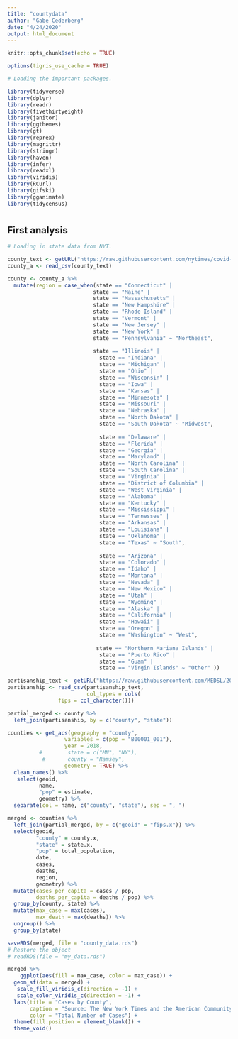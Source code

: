 ```yaml
---
title: "countydata"
author: "Gabe Cederberg"
date: "4/24/2020"
output: html_document
---
```


```r

knitr::opts_chunk$set(echo = TRUE)

options(tigris_use_cache = TRUE)

# Loading the important packages.

library(tidyverse)
library(dplyr)
library(readr)
library(fivethirtyeight)
library(janitor)
library(ggthemes)
library(gt)
library(reprex)
library(magrittr)
library(stringr)
library(haven)
library(infer)
library(readxl)
library(viridis)  
library(RCurl)
library(gifski)
library(gganimate)
library(tidycensus)

```

# {.tabset}

## First analysis

```r
# Loading in state data from NYT. 

county_text <- getURL("https://raw.githubusercontent.com/nytimes/covid-19-data/master/us-counties.csv")
county_a <- read_csv(county_text)

county <- county_a %>% 
  mutate(region = case_when(state == "Connecticut" |
                           state == "Maine" |
                           state == "Massachusetts" |
                           state == "New Hampshire" |
                           state == "Rhode Island" |
                           state == "Vermont" |
                           state == "New Jersey" |
                           state == "New York" |
                           state == "Pennsylvania" ~ "Northeast",
                           
                           state == "Illinois" |
                             state == "Indiana" |
                             state == "Michigan" |
                             state == "Ohio" |
                             state == "Wisconsin" |
                             state == "Iowa" |
                             state == "Kansas" |
                             state == "Minnesota" |
                             state == "Missouri" |
                             state == "Nebraska" |
                             state == "North Dakota" |
                             state == "South Dakota" ~ "Midwest",
                           
                             state == "Delaware" |
                             state == "Florida" |
                             state == "Georgia" |
                             state == "Maryland" |
                             state == "North Carolina" |
                             state == "South Carolina" |
                             state == "Virginia" |
                             state == "District of Columbia" |
                             state == "West Virginia" |
                             state == "Alabama" |
                             state == "Kentucky" |
                             state == "Mississippi" |
                             state == "Tennessee" |
                             state == "Arkansas" |
                             state == "Louisiana" |
                             state == "Oklahoma" |
                             state == "Texas" ~ "South",
                           
                             state == "Arizona" |
                             state == "Colorado" |
                             state == "Idaho" |
                             state == "Montana" |
                             state == "Nevada" |
                             state == "New Mexico" |
                             state == "Utah" |
                             state == "Wyoming" |
                             state == "Alaska" |
                             state == "California" |
                             state == "Hawaii" |
                             state == "Oregon" |
                             state == "Washington" ~ "West",
                           
                            state == "Northern Mariana Islands" | 
                             state == "Puerto Rico" | 
                             state == "Guam" | 
                             state == "Virgin Islands" ~ "Other" ))

partisanship_text <- getURL("https://raw.githubusercontent.com/MEDSL/2018-elections-unoffical/master/election-context-2018.csv")
partisanship <- read_csv(partisanship_text,
                         col_types = cols(
                fips = col_character()))

partial_merged <- county %>% 
  left_join(partisanship, by = c("county", "state"))

counties <- get_acs(geography = "county",
                  variables = c(pop = "B00001_001"), 
                  year = 2018,
          #        state = c("MN", "NY"),
           #       county = "Ramsey",
                  geometry = TRUE) %>% 
  clean_names() %>% 
   select(geoid, 
          name, 
          "pop" = estimate,
          geometry) %>% 
  separate(col = name, c("county", "state"), sep = ", ")

merged <- counties %>% 
  left_join(partial_merged, by = c("geoid" = "fips.x")) %>% 
  select(geoid, 
         "county" = county.x,
         "state" = state.x, 
         "pop" = total_population,
         date, 
         cases, 
         deaths, 
         region,
         geometry) %>% 
  mutate(cases_per_capita = cases / pop,
         deaths_per_capita = deaths / pop) %>% 
  group_by(county, state) %>% 
  mutate(max_case = max(cases),
         max_death = max(deaths)) %>% 
  ungroup() %>% 
  group_by(state)

saveRDS(merged, file = "county_data.rds")
# Restore the object
# readRDS(file = "my_data.rds")
```


```r

merged %>% 
    ggplot(aes(fill = max_case, color = max_case)) +
  geom_sf(data = merged) +
   scale_fill_viridis_c(direction = -1) +
   scale_color_viridis_c(direction = -1) +
  labs(title = "Cases by County",
       caption = "Source: The New York Times and the American Community Survey 2014-2018",
       color = "Total Number of Cases") +
  theme(fill.position = element_blank()) +
  theme_void()

```
